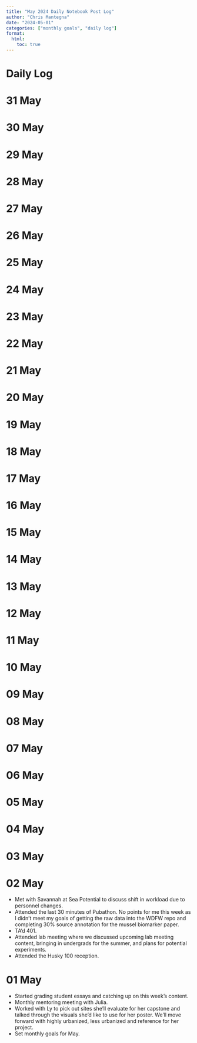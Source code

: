 ```yaml
---
title: "May 2024 Daily Notebook Post Log"
author: "Chris Mantegna"
date: "2024-05-01"
categories: ["monthly goals", "daily log"]
format:
  html:
    toc: true
---
```


# Daily Log

# 31 May

# 30 May

# 29 May

# 28 May

# 27 May

# 26 May

# 25 May

# 24 May

# 23 May

# 22 May

# 21 May

# 20 May

# 19 May

# 18 May

# 17 May

# 16 May

# 15 May

# 14 May

# 13 May

# 12 May

# 11 May

# 10 May

# 09 May

# 08 May

# 07 May

# 06 May

# 05 May

# 04 May

# 03 May

# 02 May

- Met with Savannah at Sea Potential to discuss shift in workload due to personnel changes.
- Attended the last 30 minutes of Pubathon. No points for me this week as I didn't meet my goals of getting the raw data into the WDFW repo and completing 30% source annotation for the mussel biomarker paper.
- TA'd 401.
- Attended lab meeting where we discussed upcoming lab meeting content, bringing in undergrads for the summer, and plans for potential experiments.
- Attended the Husky 100 reception.

# 01 May

-   Started grading student essays and catching up on this week's
    content.
-   Monthly mentoring meeting with Julia.
-   Worked with Ly to pick out sites she'll evaluate for her capstone
    and talked through the visuals she'd like to use for her poster.
    We'll move forward with highly urbanized, less urbanized and
    reference for her project.
-   Set monthly goals for May.
